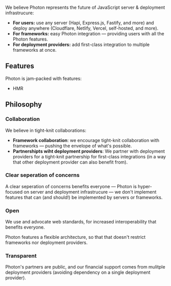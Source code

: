 
We believe Photon represents the future of JavaScript server & deployment infrastrucure:

- **For users:** use any server (Hapi, Express.js, Fastify, <Link href="/guide/server-frameworks">and more</Link>) and deploy anywhere (Cloudflare, Netlify, Vercel, self-hosted, <Link href="/guide/deploy">and more</Link>).
- **For frameworks:** easy Photon integration — providing users with all the <Link href="#features">Photon features</Link>.
- **For deployment providers:** add first-class integration to multiple frameworks at once.


## Features

Photon is jam-packed with features:
- HMR


## Philosophy

### Collaboration

We believe in tight-knit collaborations:
- **Framework collaboration**: we encourage tight-knit collaboration with frameworks — pushing the envelope of what's possible.
- **Partnershipts wiht deployment providers**: We partner with deployment providers for a tight-knit partnership for first-class integrations (in a way that other deployment provider can also benefit from).

### Clear seperation of concerns

A clear seperation of concerns benefits everyone — Photon is hyper-focused on server and deployment infrastrucure — we don't implement features that can (and should!) be implemented by servers or frameworks.

### Open

We use and advocate web standards, for increased interoperability that benefits everyone.

Photon features a flexible architecture, so that that doesn't restrict frameworks nor deployment providers.

### Transparent

Photon's partners are public, and our financial support comes from mulitple deployment providers (avoiding dependency on a single deployment provider).

